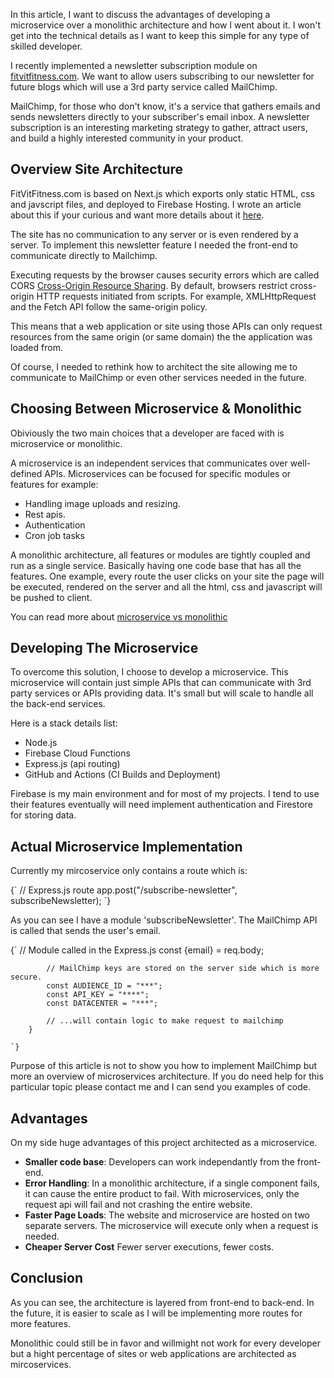 
In this article, I want to discuss the advantages of developing a microservice over a monolithic architecture and how I went about it. 
I won't get into the technical details as I want to keep this simple for any type of skilled developer.

I recently implemented a newsletter subscription module on [fitvitfitness.com](https://www.fitvitfitness.com). We want to allow users subscribing to our newsletter
for future blogs which will use a 3rd party service called MailChimp. 

MailChimp, for those who don't know, it's a service that gathers emails and sends newsletters directly to your subscriber's email inbox. 
A newsletter subscription is an interesting marketing strategy to gather, attract users, and build a highly interested community in your product.

## Overview Site Architecture

FitVitFitness.com is based on Next.js which exports only static HTML, css and javscript files, and deployed to Firebase Hosting. 
I wrote an article about this if your curious and want more details about it [here](https://jgsolutions.ca/posts/fitvitfitness-portfolio/).

The site has no communication to any server or is even rendered by a server. To implement this newsletter feature I needed the front-end to 
communicate directly to Mailchimp. 

Executing requests by the browser causes security errors which are called 
CORS [Cross-Origin Resource Sharing](https://developer.mozilla.org/en-US/docs/Web/HTTP/CORS). By default, browsers restrict cross-origin
HTTP requests initiated from scripts. For example, XMLHttpRequest and the Fetch API follow the same-origin policy. 

This means that a web application or site using those APIs can only request resources from the same origin (or same domain)
the the application was loaded from.

Of course, I needed to rethink how to architect the site allowing me to communicate to MailChimp or even other services needed in the future. 

## Choosing Between Microservice & Monolithic

Obiviously the two main choices that a developer are faced with is microservice or monolithic.

A microservice is an independent services that communicates over well-defined APIs. Microservices can be focused for specific modules or features for example:

- Handling image uploads and resizing.
- Rest apis.
- Authentication
- Cron job tasks

A monolithic architecture, all features or modules are tightly coupled and run as a single service. Basically having one code
base that has all the features. One example, every route the user clicks on your site the page will 
be executed, rendered on the server and all the html, css and javascript will be pushed to client.

You can read more about [microservice vs  monolithic](https://aws.amazon.com/microservices/)

## Developing The Microservice

To overcome this solution, I choose to develop a microservice. This microservice will contain just simple APIs that can communicate with 3rd party services or 
APIs providing data. It's small but will scale to handle all the back-end services.

Here is a stack details list:

- Node.js
- Firebase Cloud Functions
- Express.js (api routing)
- GitHub and Actions (CI Builds and Deployment)

Firebase is my main environment and for most of my projects. I tend to use their features eventually will need implement 
authentication and Firestore for storing data.

## Actual Microservice Implementation

Currently my mircoservice only contains a route which is:

<SyntaxHighlighter language="javascript">
    {`
        // Express.js route
        app.post("/subscribe-newsletter", subscribeNewsletter);
    `}
</SyntaxHighlighter>

As you can see I have a module 'subscribeNewsletter'. The MailChimp API is called that sends the user's email.

<SyntaxHighlighter language="javascript">
    {`
        // Module called in the Express.js
            const {email} = req.body;

            // MailChimp keys are stored on the server side which is more secure.
            const AUDIENCE_ID = "***";
            const API_KEY = "****";
            const DATACENTER = "***";

            // ...will contain logic to make request to mailchimp
        }
           
    `}
</SyntaxHighlighter>

Purpose of this article is not to show you how to implement MailChimp but more an overview of microservices architecture.
If you do need help for this particular topic please contact me and I can send you examples of code.

## Advantages

On my side huge advantages of this project architected as a microservice.

- **Smaller code base**: Developers can work independantly from the front-end.
- **Error Handling**: In a monolithic architecture, if a single component fails, it can cause the entire product to fail. With microservices, only the request api will fail and not crashing the entire website.
- **Faster Page Loads**: The website and microservice are hosted on two separate servers. The microservice will execute only when a request is needed.
- **Cheaper Server Cost** Fewer server executions, fewer costs.

## Conclusion

As you can see, the architecture is layered from front-end to back-end. 
In the future, it is easier to scale as I will be implementing more routes for more features. 

Monolithic could still be in favor and willmight not work 
for every developer but a hight percentage of sites or web applications are architected as mircoservices.


